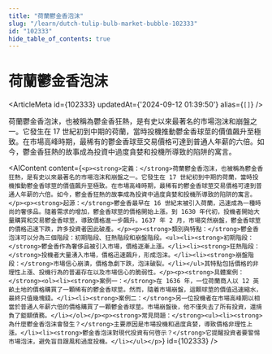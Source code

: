 ```yaml
---
title: "荷蘭鬱金香泡沫"
slug: "/learn/dutch-tulip-bulb-market-bubble-102333"
id: "102333"
hide_table_of_contents: true
---
```



# 荷蘭鬱金香泡沫

<ArticleMeta id={102333} updatedAt={'2024-09-12 01:39:50'} alias={`[]`} />
<div className='border-solid border-b border-t-0 my-4 border-[var(--ifm-color-gray-300)]' />

荷蘭鬱金香泡沫，也被稱為鬱金香狂熱，是有史以來最著名的市場泡沫和崩盤之一。它發生在 17 世紀初到中期的荷蘭，當時投機推動鬱金香球莖的價值飆升至極致。在市場高峰時期，最稀有的鬱金香球莖交易價格可達到普通人年薪的六倍。如今，鬱金香狂熱的故事成為投資中過度貪婪和投機所導致的陷阱的寓言。

<AIContent content={`<p><strong>定義：</strong>荷蘭鬱金香泡沫，也被稱為鬱金香狂熱，是有史以來最著名的市場泡沫和崩盤之一。它發生在 17 世紀初到中期的荷蘭，當時投機推動鬱金香球莖的價值飆升至極致。在市場高峰時期，最稀有的鬱金香球莖交易價格可達到普通人年薪的六倍。如今，鬱金香狂熱的故事成為投資中過度貪婪和投機所導致的陷阱的寓言。</p><p><strong>起源：</strong>鬱金香最早在 16 世紀末被引入荷蘭，迅速成為一種時尚的奢侈品。隨着需求的增加，鬱金香球莖的價格開始上漲。到 1630 年代初，投機者開始大量購買和交易鬱金香球莖，導致價格進一步飆升。1637 年 2 月，市場突然崩盤，鬱金香球莖的價格迅速下跌，許多投資者因此破產。</p><p><strong>類別與特點：</strong>鬱金香泡沫可以分為三個階段：初期階段、狂熱階段和崩盤階段。<ul><li><strong>初期階段：</strong>鬱金香作為奢侈品被引入市場，價格逐漸上漲。</li><li><strong>狂熱階段：</strong>投機者大量湧入市場，價格迅速飆升，形成泡沫。</li><li><strong>崩盤階段：</strong>市場信心崩潰，價格急劇下跌，泡沫破裂。</li></ul>其特點包括價格的非理性上漲、投機行為的普遍存在以及市場信心的脆弱性。</p><p><strong>具體案例：</strong><ol><li><strong>案例一：</strong>在 1636 年，一位荷蘭商人以 12 英畝土地的價格購買了一顆稀有的鬱金香球莖。然而，隨着市場崩盤，這顆球莖的價值迅速縮水，最終只值幾塊錢。</li><li><strong>案例二：</strong>另一位投機者在市場高峰期以相當於普通人年薪六倍的價格購買了一顆鬱金香球莖。市場崩盤後，他不僅失去了所有投資，還揹負了鉅額債務。</li></ol></p><p><strong>常見問題：</strong><ul><li><strong>為什麼鬱金香泡沫會發生？</strong>主要原因是市場投機和過度貪婪，導致價格非理性上漲。</li><li><strong>鬱金香泡沫對現代投資有何啓示？</strong>它提醒投資者要警惕市場泡沫，避免盲目跟風和過度投機。</li></ul></p>`} id={102333} />

